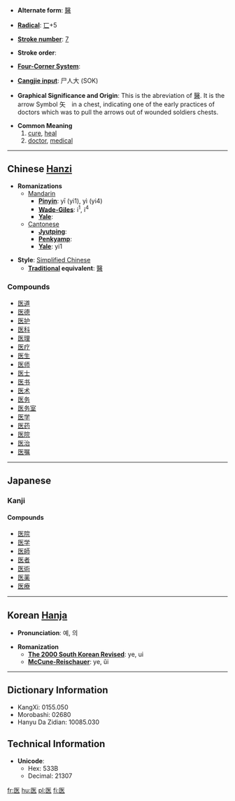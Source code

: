* '''Alternate form''': [[醫]]

* '''[[Wiktionary:Chinese radical index| Radical]]''': [[Wiktionary:Chinese radical index 匸|匸]]+5

* '''[[Wiktionary:Chinese total strokes index|Stroke number]]''': [[Wiktionary:Chinese total strokes index 7|7]]

* '''Stroke order''': 

* '''[[Wiktionary:Chinese four corner index|Four-Corner System]]''': 

* '''[[Wiktionary:Chinese Cangjie index|Cangjie input]]''': 尸人大 (SOK)

* '''Graphical Significance and Origin''': This is the abreviation of [[醫]]. It is the arrow Symbol 矢　in a chest, indicating one of the early practices of doctors which was to pull the arrows out of wounded soldiers chests.

* '''Common Meaning'''
*#[[cure]], [[heal]]
*# [[doctor]], [[medical]]

----

== Chinese [[Hanzi]] ==

* '''Romanizations'''
** [[Mandarin]]
*** '''[[Pinyin]]''': yī (yi1), yì (yi4)
*** '''[[Wade-Giles]]''': i<sup>1</sup>, i<sup>4</sup>
*** '''[[Yale]]''': 
**[[Cantonese]]
***'''[[Jyutping]]''':
***'''[[Penkyamp]]''': 
***'''[[Yale]]''': yi1

* '''Style''': [[Simplified Chinese]] 
** '''[[Traditional Chinese|Traditional]] equivalent''': [[醫]]

===Compounds===
*[[医道]]
*[[医德]]
*[[医护]]
*[[医科]]
*[[医理]]
*[[医疗]]
*[[医生]]
*[[医师]]
*[[医士]]
*[[医书]]
*[[医术]]
*[[医务]]
*[[医务室]]
*[[医学]]
*[[医药]]
*[[医院]]
*[[医治]]
*[[医嘱]]

----

== Japanese ==
===Kanji===
{{kanji|[[い]] ([[i]])|[[いやす]] ([[iyasu]]), [[くすし]] ([[kusushi]])}}

====Compounds====
*[[医院]]
*[[医学]]
*[[医師]]
*[[医者]]
*[[医術]]
*[[医薬]]
*[[医療]]


----

== Korean [[Hanja]] ==

* '''Pronunciation''': 예, 의

* '''Romanization'''
** '''[[The 2000 South Korean Revised Romanization|The 2000 South Korean Revised]]''': ye, ui
** '''[[McCune-Reischauer]]''': ye, ŭi

----

== Dictionary Information ==

* KangXi: 0155.050
* Morobashi: 02680
* Hanyu Da Zidian: 10085.030

== Technical Information ==

* '''Unicode''':
** Hex: 533B
** Decimal: 21307

[[fr:医]]
[[hu:医]]
[[pl:医]]
[[fi:医]]